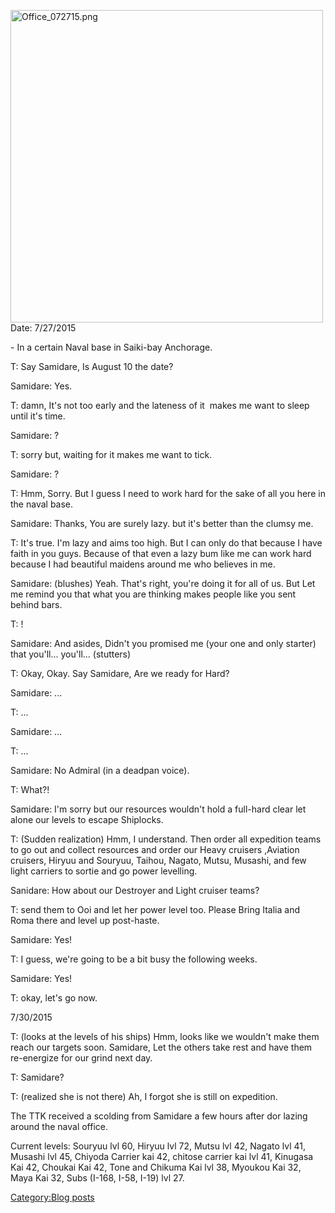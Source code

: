 [[File:Office_072715.png|thumb|500px]]Date: 7/27/2015

- In a certain Naval base in Saiki-bay Anchorage.




T: Say Samidare, Is August 10 the date?

Samidare: Yes.

T: damn, It's not too early and the lateness of it  makes me want to sleep until it's time.

Samidare: ?

T: sorry but, waiting for it makes me want to tick.

Samidare: ?

T: Hmm, Sorry. But I guess I need to work hard for the sake of all you here in the naval base.

Samidare: Thanks, You are surely lazy. but it's better than the clumsy me.

T: It's true. I'm lazy and aims too high. But I can only do that because I have faith in you guys. Because of that even a lazy bum like me can work hard because I had beautiful maidens around me who believes in me.

Samidare: (blushes) Yeah. That's right, you're doing it for all of us. But Let me remind you that what you are thinking makes people like you sent behind bars.

T: !

Samidare: And asides, Didn't you promised me (your one and only starter) that you'll... you'll... (stutters)

T: Okay, Okay. Say Samidare, Are we ready for Hard?

Samidare: ...

T: ...

Samidare: ...

T: ...

Samidare: No Admiral (in a deadpan voice).

T: What?!

Samidare: I'm sorry but our resources wouldn't hold a full-hard clear let alone our levels to escape Shiplocks.

T: (Sudden realization) Hmm, I understand. Then order all expedition teams to go out and collect resources and order our Heavy cruisers ,Aviation cruisers, Hiryuu and Souryuu, Taihou, Nagato, Mutsu, Musashi, and few light carriers to sortie and go power levelling.

Sanidare: How about our Destroyer and Light cruiser teams?

T: send them to Ooi and let her power level too. Please Bring Italia and Roma there and level up post-haste.

Samidare: Yes!

T: I guess, we're going to be a bit busy the following weeks.

Samidare: Yes!

T: okay, let's go now.



7/30/2015

T: (looks at the levels of his ships) Hmm, looks like we wouldn't make them reach our targets soon. Samidare, Let the others take rest and have them re-energize for our grind next day.

T: Samidare?

T: (realized she is not there) Ah, I forgot she is still on expedition.



The TTK received a scolding from Samidare a few hours after dor lazing around the naval office.



Current levels: Souryuu lvl 60, Hiryuu lvl 72, Mutsu lvl 42, Nagato lvl 41, Musashi lvl 45, Chiyoda Carrier kai 42, chitose carrier kai lvl 41, Kinugasa Kai 42, Choukai Kai 42, Tone and Chikuma Kai lvl 38, Myoukou Kai 32, Maya Kai 32, Subs (I-168, I-58, I-19) lvl 27.
[[Category:Blog posts]]